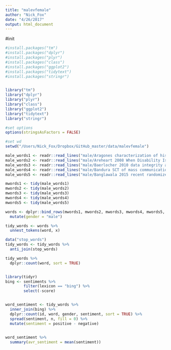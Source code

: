 ```yaml
---
title: "malevfemale"
author: "Nick_Fox"
date: "4/26/2017"
output: html_document
---
```


#init

```r
#install.packages("tm")
#install.packages("dplyr")
#install.packages("plyr")
#install.packages("class")
#install.packages("ggplot2")
#install.packages("tidytext")
#install.packages("stringr")


library("tm")
library("dplyr")
library("plyr")
library("class")
library("ggplot2")
library("tidytext")
library("stringr")

#set options
options(stringsAsFactors = FALSE)

#set wd
setwd("/Users/Nick_Fox/Dropbox/GitHub_master/data/malevfemale")

```

```r

male_words1 <- readr::read_lines("male/Aragones characterization of hispanic population in health research.txt")
male_words2 <- readr::read_lines("male/Areheart 2008 When Disability Isnt Just Right- The Entrenchment of the Medic.txt")
male_words3 <- readr::read_lines("male/Baerlocher 2010 data integrity and fraud in medical research.txt")
male_words4 <- readr::read_lines("male/Bandura SCT of mass communication.txt")
male_words5 <- readr::read_lines("male/Banglawala 2015 recent randomized controlled trials in otolaryngology.txt")

mwords1 <- tidy(male_words1)
mwords2 <- tidy(male_words2)
mwords3 <- tidy(male_words3)
mwords4 <- tidy(male_words4)
mwords5 <- tidy(male_words5)

words <- dplyr::bind_rows(mwords1, mwords2, mwords3, mwords4, mwords5, .id = "id") %>% 
  mutate(gender = "male")

tidy_words <- words %>%
  unnest_tokens(word, x)

data("stop_words")
tidy_words <- tidy_words %>%
  anti_join(stop_words)

tidy_words %>% 
  dplyr::count(word, sort = TRUE)



```


```r

library(tidyr)
bing <- sentiments %>%
        filter(lexicon == "bing") %>%
        select(-score)


word_sentiment <- tidy_words %>%
  inner_join(bing) %>% 
  dplyr::count(id, word, gender, sentiment, sort = TRUE) %>% 
  spread(sentiment, n, fill = 0) %>% 
  mutate(sentiment = positive - negative)
  

word_sentiment %>%
  summary(avr_sentiment = mean(sentiment))



```

